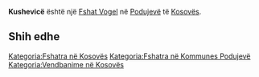 {{Fshat në Kosovës
 | Emri                = Kushevicë
| sqi_N_name = Kushevicë
| sqi_N_FULL_NAME_RO = Kushevicë
| sqi_N_FULL_NAME_ND_RO = Kushevice
| sqi_N_SORT_NAME_RG = KUSHEVICE
| sqi_N_FULL_NAME_RG = Kushevicë
| sqi_N_FULL_NAME_ND_RG = Kushevice
| sqi_V_name = Kreshtë
| sqi_V_FULL_NAME_RO = Kreshtë Krushevicë Kushovicë Kushevica Kreshta
| sqi_V_FULL_NAME_ND_RO = Kreshte Krushevice Kushovice Kushevica Kreshta
| sqi_V_SORT_NAME_RG = KRESHTE KRUSHEVICE KUSHOVICE KUSHEVICA KRESHTA
| sqi_V_FULL_NAME_RG = Kreshtë Krushevicë Kushovicë Kushevica Kreshta
| sqi_V_FULL_NAME_ND_RG = Kreshte Krushevice Kushovice Kushevica Kreshta
| srp_N_name = Kruševica
| srp_N_FULL_NAME_RO = Kruševica
| srp_N_FULL_NAME_ND_RO = Krusevica
| srp_N_SORT_NAME_RG = KRUSEVICA
| srp_N_FULL_NAME_RG = Kruševica
| srp_N_FULL_NAME_ND_RG = Krusevica
| srp_NS_name = Крушевица
| srp_NS_FULL_NAME_RO = Крушевица
| srp_NS_FULL_NAME_ND_RO = Крушевица
| srp_NS_SORT_NAME_RG = КРУШЕВИЦА
| srp_NS_FULL_NAME_RG = Крушевица
| srp_NS_FULL_NAME_ND_RG = Крушевица

 | Emri (Rasa dhanore) = 
 | Figura              = 
 | Shteti              = Kosovo
 | Komuna              = Podujevë
 | Kodi postar         = 
 | Sipërfaqja          = 

 | Popullsia           = 

 | Regj. i popullsisë  = 
 | Dend. e popullsisë  = 
 | Faqja zyrtare       = 
 <!--- Koordinatat ----> 
 | Gjerësia            = 42.796111
 | Gjatësia            = 21.363333
 | Lartësia            = 
}}
'''Kushevicë''' është një [[Fshat Vogel]] në [[Podujevë]] të [[Kosovës]].

<!-- == Gjeografia == -->
<!-- == Historia == -->
<!-- == Demografia == -->
== Shih edhe ==
{{Komuna Podujevë}}
{{Kosovo-Administrata-Cung}}

[[Kategoria:Fshatra në Kosovës]]
[[Kategoria:Fshatra në Kommunes Podujevë]]
[[Kategoria:Vendbanime në Kosovës]]